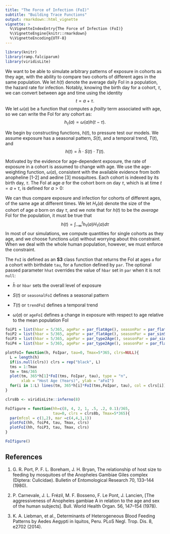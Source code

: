 ```yaml
---
title: "The Force of Infection (FoI)"
subtitle: "Building Trace Functions"
output: rmarkdown::html_vignette
vignette: >
  %\VignetteIndexEntry{The Force of Infection (FoI)}
  %\VignetteEngine{knitr::rmarkdown}
  %\VignetteEncoding{UTF-8}
---
```


```r
library(knitr) 
library(ramp.falciparum)
library(viridisLite)
```

We want to be able to simulate arbitrary patterns of exposure in cohorts as they age, with the ability to compare two cohorts of different ages in the same population. We let $h(t)$ denote the average daily FoI in a population, the hazard rate for infection. Notably, knowing the birth day for a cohort, $\tau,$ we can convert between age and time using the identity $$t = a + \tau.$$  We let $\omega(a)$ be a function that computes a *frailty* term associated with age, so we can write the FoI for any cohort as:
$$h_\tau(a) = \omega(a) h(t-\tau).$$ 

We begin by constructing functions, $h(t),$ to pressure test our models. We assume exposure has a seasonal pattern, $S(t)$, and a temporal trend, $T(t)$, and $$h(t) = \bar h \cdot S(t) \cdot T(t).$$ 

Motivated by the evidence for age-dependent exposure, the rate of exposure in a cohort is assumed to change with age. We use the age-weighting function, $\omega(a)$, consistent with the available evidence from both anopheline [1-2] and aedine [3] mosquitoes. Each cohort is indexed by its birth day, $\tau$. The FoI at age $a$ for the cohort born on day $\tau$, which is at time $t=a+\tau$, is defined for $a>0$: 

\begin{equation}
h_\tau(a) = \bar h \cdot \omega(a) \cdot S(a+\tau) \cdot T(a+\tau) 
\end{equation}

We can thus compare exposure and infection for cohorts of different ages, of the same age at different times. We let $H_\tau(a)$ denote the size of the cohort of age $a$ born on day $\tau$, and we note that for $h(t)$ to be the *average* FoI for the population, it must be true that 
$$h(t) = \int_{-\infty}^t h_\tau(a) H_\tau(a) d \tau $$ 
In most of our simulations, we compute quantities for single cohorts as they age, and we choose functions $\omega(a)$ without worrying about this constraint. When we deal with the whole human population, however, we must enforce the constraint. 

The `FoI` is defined as an **S3** class function that returns the FoI at ages `a` for a cohort with birthdate `tau`, for a function defined by `par`. The optional passed parameter `hhat` overrides the value of `hbar` set in `par` when it is not `null`: 

+ $\bar h$ or `hbar` sets the overall level of exposure
    
+ $S(t)$ or `seasonalFoI` defines a seasonal pattern
    
+ $T(t)$ or `trendFoI` defines a temporal trend 

+ $\omega(a)$ or `ageFoI` defines a change in exposure with respect to age relative to the mean population FoI

```r
foiP1 = list(hbar = 5/365, agePar = par_flatAge(), seasonPar = par_flatSeason(), trendPar = par_flatTrend()) 
foiP2 = list(hbar = 5/365, agePar = par_flatAge(), seasonPar = par_sinSeason(), trendPar = par_flatTrend()) 
foiP3 = list(hbar = 5/365, agePar = par_type2Age(), seasonPar = par_sinSeason(), trendPar = par_flatTrend()) 
foiP4 = list(hbar = 5/365, agePar = par_type2Age(), seasonPar = par_flatSeason(), trendPar = par_flatTrend()) 
```

```r
plotFoI= function(h, FoIpar, tau=0, Tmax=5*365, clrs=NULL){
  L = length(h)
  if(is.null(clrs)) clrs = rep("black", L)
  tms = 1:Tmax
  tm = tms/365 
  plot(tm, 365*h[1]*FoI(tms, FoIpar, tau), type = "n", 
       xlab = "Host Age (Years)", ylab = "aFoI") 
  for(i in 1:L) lines(tm, 365*h[i]*FoI(tms,FoIpar, tau), col = clrs[i])
}
```

```r
clrs8b <- viridisLite::inferno(8)

FoIfigure = function(hh=c(8, 4, 2, 1, .5, .2, 0.1)/365, 
                     tau=0, clrs = clrs8b, Tmax=5*365){
  par(mfcol = c(1,2), mar =c(4,4,1,1))
  plotFoI(hh, foiP4, tau, Tmax, clrs) 
  plotFoI(hh, foiP3, tau, Tmax, clrs) 
} 
```


```r
FoIfigure() 
```

## References

1. G. R. Port, P. F. L. Boreham, J. H. Bryan, The relationship of host size to feeding by mosquitoes of the Anopheles Gambiae Giles complex (Diptera: Culicidae). Bulletin of Entomological Research 70, 133–144 (1980).

2. P. Carnevale, J. L. Frézil, M. F. Bosseno, F. Le Pont, J. Lancien, [The aggressiveness of Anopheles gambiae A in relation to the age and sex of the human subjects]. Bull. World Health Organ. 56, 147–154 (1978).

3. K. A. Liebman, et al., Determinants of Heterogeneous Blood Feeding Patterns by Aedes Aegypti in Iquitos, Peru. PLoS Negl. Trop. Dis. 8, e2702 (2014).

